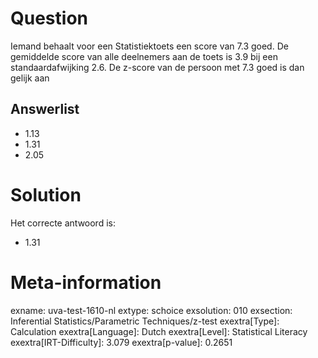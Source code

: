 Question
========

Iemand behaalt voor een Statistiektoets een score van 7.3 goed. De
gemiddelde score van alle deelnemers aan de toets is 3.9 bij een
standaardafwijking 2.6. De z-score van de persoon met 7.3 goed is dan
gelijk aan

Answerlist
----------

* 1.13
* 1.31
* 2.05

Solution
========

Het correcte antwoord is: 

* 1.31

Meta-information
================
exname: uva-test-1610-nl
extype: schoice
exsolution: 010
exsection: Inferential Statistics/Parametric Techniques/z-test
exextra[Type]: Calculation
exextra[Language]: Dutch
exextra[Level]: Statistical Literacy
exextra[IRT-Difficulty]: 3.079
exextra[p-value]: 0.2651
